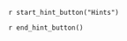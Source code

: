 ::: {.callout-tip #lck-16.00000 collapse=true}

`r start_hint_button("Hints")`

`r end_hint_button()`



:::
